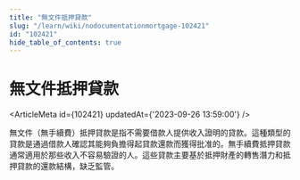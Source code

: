 ```yaml
---
title: "無文件抵押貸款"
slug: "/learn/wiki/nodocumentationmortgage-102421"
id: "102421"
hide_table_of_contents: true
---
```



# 無文件抵押貸款

<ArticleMeta id={102421} updatedAt={'2023-09-26 13:59:00'} />
<div className='border-solid border-b border-t-0 my-4 border-[var(--ifm-color-gray-300)]' />

無文件（無手續費）抵押貸款是指不需要借款人提供收入證明的貸款。這種類型的貸款是通過借款人確認其能夠負擔得起貸款還款而獲得批准的。無手續費抵押貸款通常適用於那些收入不容易驗證的人。這些貸款主要基於抵押財產的轉售潛力和抵押貸款的還款結構，缺乏監管。
